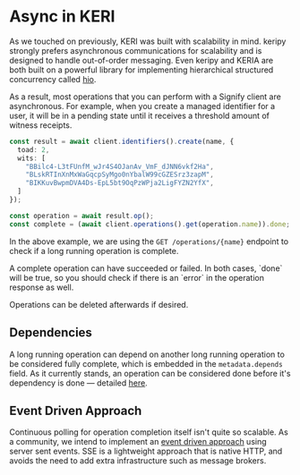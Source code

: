
# Async in KERI

As we touched on previously, KERI was built with scalability in mind.
keripy strongly prefers asynchronous communications for scalability and is designed to handle out-of-order messaging.
Even keripy and KERIA are both built on a powerful library for implementing hierarchical structured concurrency called [hio](https://github.com/ioflo/hio).

As a result, most operations that you can perform with a Signify client are asynchronous.
For example, when you create a managed identifier for a user, it will be in a pending state until it receives a threshold amount of witness receipts.

```ts showLineNumbers
const result = await client.identifiers().create(name, {
  toad: 2,
  wits: [
    "BBilc4-L3tFUnfM_wJr4S4OJanAv_VmF_dJNN6vkf2Ha",
    "BLskRTInXnMxWaGqcpSyMgo0nYbalW99cGZESrz3zapM",
    "BIKKuvBwpmDVA4Ds-EpL5bt9OqPzWPja2LigFYZN2YfX",
  ]
});

const operation = await result.op();
const complete = (await client.operations().get(operation.name)).done;
```

In the above example, we are using the `GET /operations/{name}` endpoint to check if a long running operation is complete.

<Callout type="warning">
  A complete operation can have succeeded or failed.
  In both cases, `done` will be true, so you should check if there is an `error` in the operation response as well.
</Callout>

Operations can be deleted afterwards if desired.

## Dependencies

A long running operation can depend on another long running operation to be considered fully complete, which is embedded in the `metadata.depends` field.
As it currently stands, an operation can be considered done before it's dependency is done — detailed [here](https://github.com/WebOfTrust/keria/issues/200).

## Event Driven Approach

Continuous polling for operation completion itself isn't quite so scalable.
As a community, we intend to implement an [event driven approach](https://github.com/WebOfTrust/keria/issues/290) using server sent events.
SSE is a lightweight approach that is native HTTP, and avoids the need to add extra infrastructure such as message brokers.
